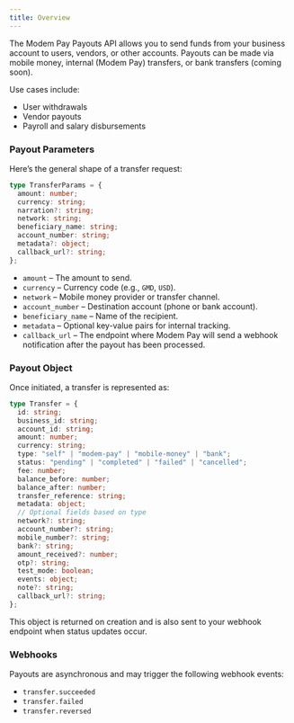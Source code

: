 ```yaml
---
title: Overview
---
```


The Modem Pay Payouts API allows you to send funds from your business account to users, vendors, or other accounts. Payouts can be made via mobile money, internal (Modem Pay) transfers, or bank transfers (coming soon).

Use cases include:
- User withdrawals
- Vendor payouts
- Payroll and salary disbursements

### Payout Parameters

Here’s the general shape of a transfer request:

```typescript typescript
type TransferParams = {
  amount: number;
  currency: string;
  narration?: string;
  network: string;
  beneficiary_name: string;
  account_number: string;
  metadata?: object;
  callback_url?: string;
};
```

* `amount` – The amount to send.
* `currency` – Currency code (e.g., `GMD`, `USD`).
* `network` – Mobile money provider or transfer channel.
* `account_number` – Destination account (phone or bank account).
* `beneficiary_name` – Name of the recipient.
* `metadata` – Optional key-value pairs for internal tracking.
* `callback_url` – The endpoint where Modem Pay will send a webhook notification after the payout has been processed.


### Payout Object

Once initiated, a transfer is represented as:

```typescript typescript
type Transfer = {
  id: string;
  business_id: string;
  account_id: string;
  amount: number;
  currency: string;
  type: "self" | "modem-pay" | "mobile-money" | "bank";
  status: "pending" | "completed" | "failed" | "cancelled";
  fee: number;
  balance_before: number;
  balance_after: number;
  transfer_reference: string;
  metadata: object;
  // Optional fields based on type
  network?: string;
  account_number?: string;
  mobile_number?: string;
  bank?: string;
  amount_received?: number;
  otp?: string;
  test_mode: boolean;
  events: object;
  note?: string;
  callback_url?: string;
};
```

This object is returned on creation and is also sent to your webhook endpoint when status updates occur.

### Webhooks

Payouts are asynchronous and may trigger the following webhook events:

* `transfer.succeeded`
* `transfer.failed`
* `transfer.reversed`

